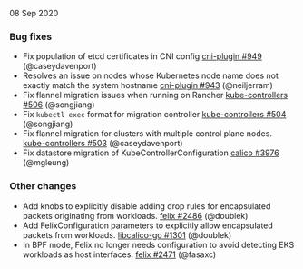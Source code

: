 
08 Sep 2020

### Bug fixes

- Fix population of etcd certificates in CNI config [cni-plugin #949](https://github.com/projectcalico/cni-plugin/pull/949) (@caseydavenport)
- Resolves an issue on nodes whose Kubernetes node name does not exactly match the system hostname [cni-plugin #943](https://github.com/projectcalico/cni-plugin/pull/943) (@neiljerram)
- Fix flannel migration issues when running on Rancher [kube-controllers #506](https://github.com/projectcalico/kube-controllers/pull/506) (@songjiang)
- Fix `kubectl exec` format for migration controller [kube-controllers #504](https://github.com/projectcalico/kube-controllers/pull/504) (@songjiang)
- Fix flannel migration for clusters with multiple control plane nodes. [kube-controllers #503](https://github.com/projectcalico/kube-controllers/pull/503) (@caseydavenport)
- Fix datastore migration of KubeControllerConfiguration [calico #3976](https://github.com/projectcalico/calico/pull/3976) (@mgleung)

### Other changes

- Add knobs to explicitly disable adding drop rules for encapsulated packets originating from workloads. [felix #2486](https://github.com/projectcalico/felix/pull/2486) (@doublek)
- Add FelixConfiguration parameters to explicitly allow encapsulated packets from workloads. [libcalico-go #1301](https://github.com/projectcalico/libcalico-go/pull/1301) (@doublek)
- In BPF mode, Felix no longer needs configuration to avoid detecting EKS workloads as host interfaces. [felix #2471](https://github.com/projectcalico/felix/pull/2471) (@fasaxc)
